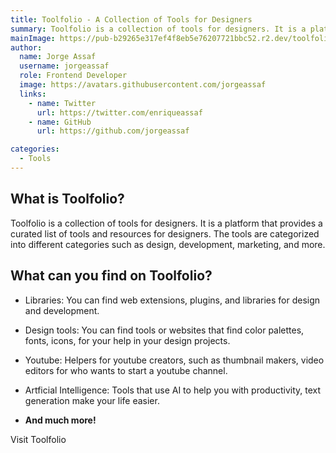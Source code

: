 ---
title: Toolfolio - A Collection of Tools for Designers
summary: Toolfolio is a collection of tools for designers. It is a platform that provides a curated list of tools and resources for designers. The tools are categorized into different categories such as design, development, marketing, and more.
mainImage: https://pub-b29265e317ef4f8eb5e76207721bbc52.r2.dev/toolfolio.avif
author:
  name: Jorge Assaf
  username: jorgeassaf
  role: Frontend Developer
  image: https://avatars.githubusercontent.com/jorgeassaf
  links:
    - name: Twitter
      url: https://twitter.com/enriqueassaf
    - name: GitHub
      url: https://github.com/jorgeassaf

categories:
  - Tools
---

## What is Toolfolio?

Toolfolio is a collection of tools for designers. It is a platform that provides a curated list of tools and resources for designers. The tools are categorized into different categories such as design, development, marketing, and more.

## What can you find on Toolfolio?

- Libraries: You can find web extensions, plugins, and libraries for design and development.

- Design tools: You can find tools or websites that find color palettes, fonts, icons, for your help in your design projects.

- Youtube: Helpers for youtube creators, such as thumbnail makers, video editors for who wants to start a youtube channel.

- Artficial Intelligence: Tools that use AI to help you with productivity, text generation make your life easier.

- **And much more!**

<ExternalLink href='https://toolfolio.io/Categories/design'>
  Visit Toolfolio
</ExternalLink>
